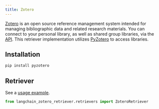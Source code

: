 ```yaml
---
title: Zotero
---
```


[Zotero](https://www.zotero.org/) is an open source reference management system intended for managing bibliographic data and related research materials. You can connect to your personal library, as well as shared group libraries, via the [API](https://www.zotero.org/support/dev/web_api/v3/start). This retriever implementation utilizes [PyZotero](https://github.com/urschrei/pyzotero) to access libraries.

## Installation

```bash
pip install pyzotero
```

## Retriever

See a [usage example](/oss/integrations/retrievers/zotero).

```python
from langchain_zotero_retriever.retrievers import ZoteroRetriever
```
